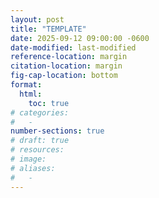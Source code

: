 ```yaml
---
layout: post
title: "TEMPLATE"
date: 2025-09-12 09:00:00 -0600
date-modified: last-modified
reference-location: margin
citation-location: margin
fig-cap-location: bottom
format:
  html:
    toc: true
# categories:
#   - 
number-sections: true
# draft: true
# resources: 
# image: 
# aliases: 
#   - 
---
```


